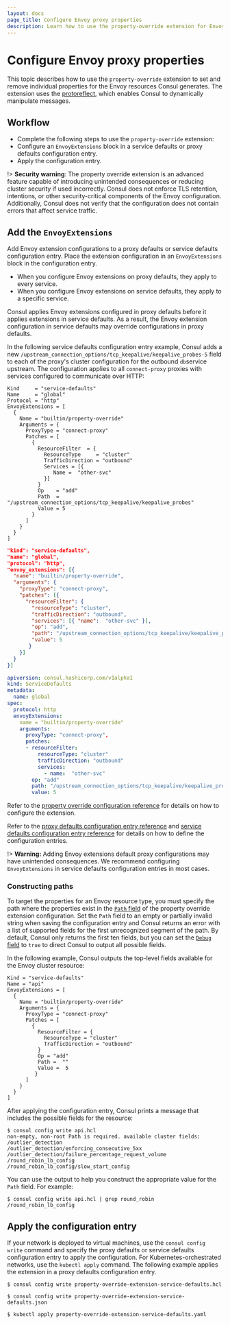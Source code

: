 ```yaml
---
layout: docs
page_title: Configure Envoy proxy properties
description: Learn how to use the property-override extension for Envoy proxies to set and remove individual properties for the Envoy resources Consul generates.
---
```


# Configure Envoy proxy properties

This topic describes how to use the `property-override` extension to set and remove individual properties for the Envoy resources Consul generates. The extension uses the [protoreflect](https://pkg.go.dev/google.golang.org/protobuf/reflect/protoreflect), which enables Consul to dynamically manipulate messages.

## Workflow

- Complete the following steps to use the `property-override` extension:
- Configure an `EnvoyExtensions` block in a service defaults or proxy defaults configuration entry. 
- Apply the configuration entry.

!> **Security warning**: The property override extension is an advanced feature capable of introducing unintended consequences or reducing cluster security if used incorrectly. Consul does not enforce TLS retention, intentions, or other security-critical components of the Envoy configuration. Additionally, Consul does not verify that the configuration does not contain errors that affect service traffic.

## Add the `EnvoyExtensions`

Add Envoy extension configurations to a proxy defaults or service defaults configuration entry. Place the extension configuration in an `EnvoyExtensions` block in the configuration entry.

- When you configure Envoy extensions on proxy defaults, they apply to every service.
- When you configure Envoy extensions on service defaults, they apply to a specific service.

Consul applies Envoy extensions configured in proxy defaults before it applies extensions in service defaults. As a result, the Envoy extension configuration in service defaults may  override configurations in proxy defaults.

In the following service defaults configuration entry example, Consul adds a new `/upstream_connection_options/tcp_keepalive/keepalive_probes-5` field to each of the proxy's cluster configuration for the outbound `db`service upstream. The configuration applies to all `connect-proxy` proxies with services configured to communicate over HTTP:

<Tabs>
<Tab heading="HCL" group="hcl">
<CodeBlockConfig filename="property-override-extension-service-defaults.hcl">

```hcl
Kind     = "service-defaults"
Name     = "global"
Protocol = "http"
EnvoyExtensions = [ 
  {
    Name = "builtin/property-override"
    Arguments = {
      ProxyType = "connect-proxy"
      Patches = [
        {
          ResourceFilter  = {
            ResourceType     = "cluster"
            TrafficDirection = "outbound"
            Services = [{
               Name =  "other-svc"
            }]
          }
          Op    = "add"
          Path  = "/upstream_connection_options/tcp_keepalive/keepalive_probes"
          Value = 5
        }
      ]
    }
  }
]
```
</CodeBlockConfig>
</Tab>

<Tab heading="JSON" group="json">
<CodeBlockConfig filename="property-override-extension-service-defaults.json">

```json
"kind": "service-defaults",
"name": "global",
"protocol": "http",
"envoy_extensions": [{
  "name": "builtin/property-override",
  "arguments": {
    "proxyType": "connect-proxy",
    "patches": [{
      "resourceFilter": {
        "resourceType": "cluster", 
        "trafficDirection": "outbound",
        "services": [{ "name":  "other-svc" }],
        "op": "add",
        "path": "/upstream_connection_options/tcp_keepalive/keepalive_probes",
        "value": 5
       }
    }]
  }
}]
```
</CodeBlockConfig>
</Tab>
<Tab heading="Kubernetes" group="kubernetes">
<CodeBlockConfig filename="property-override-extension-proxy-defaults.yaml">

```yaml
apiversion: consul.hashicorp.com/v1alpha1
kind: ServiceDefaults
metadata:
  name: global
spec:
  protocol: http
  envoyExtensions:
    name = "builtin/property-override"
    arguments: 
      proxyType: "connect-proxy",
      patches: 
      - resourceFilter: 
          resourceType: "cluster" 
          trafficDirection: "outbound"
          services: 
            - name:  "other-svc"
        op: "add"
        path: "/upstream_connection_options/tcp_keepalive/keepalive_probes",
        value: 5
```

</CodeBlockConfig>
</Tab>
</Tabs>


Refer to the [property override configuration reference](/consul/docs/connect/proxies/envoy-extensions/configuration/property-override) for details on how to configure the extension. 

Refer to the [proxy defaults configuration entry reference](/consul/docs/connect/config-entries/proxy-defaults) and [service defaults configuration entry reference](/consul/docs/connect/config-entries/service-defaults) for details on how to define the configuration entries. 

!> **Warning:** Adding Envoy extensions default proxy configurations may have unintended consequences. We recommend configuring `EnvoyExtensions` in service defaults configuration entries in most cases.

### Constructing paths

To target the properties for an Envoy resource type, you must specify the path where the properties exist in the [`Path` field](/consul/docs/connect/proxies/envoy-extensions/configuration/property-override#patches-path) of the property override extension configuration. Set the `Path` field to an empty or partially invalid string when saving the configuration entry and Consul returns an error with a list of supported fields for the first unrecognized segment of the path. By default, Consul only returns the first ten fields, but you can set the [`Debug` field](/consul/docs/connect/proxies/envoy-extensions/configuration/property-override#debug) to `true`  to direct Consul to output all possible fields. 

In the following example, Consul outputs the top-level fields available for the Envoy cluster resource:

```hcl
Kind = "service-defaults"
Name = "api"
EnvoyExtensions = [
  {
    Name = "builtin/property-override"
    Arguments = {
      ProxyType = "connect-proxy"
      Patches = [
        {
          ResourceFilter = {
            ResourceType = "cluster"
            TrafficDirection = "outbound"
          }
          Op = "add"
          Path =  ""
          Value =  5
         }
      ]
    }
  }
]
```

After applying the configuration entry, Consul prints a message that includes the possible fields for the resource:

```shell-session
$ consul config write api.hcl
non-empty, non-root Path is required. available cluster fields:
/outlier_detection
/outlier_detection/enforcing_consecutive_5xx
/outlier_detection/failure_percentage_request_volume
/round_robin_lb_config
/round_robin_lb_config/slow_start_config
```

You can use the output to help you construct the appropriate value for the `Path` field. For example:

```shell-session
$ consul config write api.hcl | grep round_robin
/round_robin_lb_config
```




## Apply the configuration entry

If your network is deployed to virtual machines, use the `consul config write` command and specify the proxy defaults or service defaults configuration entry to apply the configuration. For Kubernetes-orchestrated networks, use the `kubectl apply` command. The following example applies the extension in a proxy defaults configuration entry.

<Tabs>
<Tab heading="HCL" group="hcl">

```shell-session
$ consul config write property-override-extension-service-defaults.hcl
```

</Tab>
<Tab heading="JSON" group="json">

```shell-session
$ consul config write property-override-extension-service-defaults.json

```

</Tab>
<Tab heading="Kubernetes" group="kubernetes">

```shell-session
$ kubectl apply property-override-extension-service-defaults.yaml
```

</Tab>
</Tabs>
